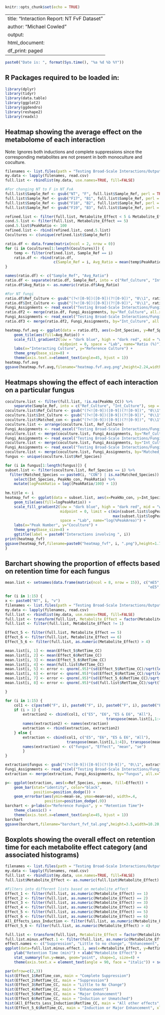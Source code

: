 ```r
knitr::opts_chunk$set(echo = TRUE)
```

---
title: "Interaction Report: NT FvF Dataset"
author: "Michael Cowled"
output:
  html_document:
    df_print: paged
---
```r
paste0("Date is: ", format(Sys.time(), "%a %d %b %Y"))
```

## R Packages required to be loaded in:

```r
library(dplyr)
library(tidyr)
library(data.table)
library(ggplot2)
library(ggdendro)
library(reshape2)
library(readxl)
```

## Heatmap showing the average effect on the metabolome of each interaction

Note: Ignores both inductions and complete suppressions since the corresponding metabolites are not present in both monoculture and coculture.

```r
filenames <- list.files(path = "Testing Broad-Scale Interactions/OutputFiles/NT_FvF", pattern = "F", full.names = TRUE)
my.data <- lapply(filenames, read.csv)
full.list <- rbindlist(my.data, use.names=TRUE, fill=FALSE)

#For changing NT to F in NT_FvA
full.list$Sample_Ref <- gsub("NT", "F", full.list$Sample_Ref, perl = TRUE)
full.list$Sample_Ref <- gsub("F17", "B1", full.list$Sample_Ref, perl = TRUE)
full.list$Sample_Ref <- gsub("F18", "B2", full.list$Sample_Ref, perl = TRUE)
full.list$Sample_Ref <- gsub("F19", "B3", full.list$Sample_Ref, perl = TRUE)

refined.list <- filter(full.list, Metabolite_Effect < 5 & Metabolite_Effect > 1)
cond.5.list <- filter(full.list, Metabolite_Effect == 5)
cond.5.list$PeakRatio <- 100
refined.list <- rbind(refined.list, cond.5.list)
Cocultures <- c(unique(refined.list$Sample_Ref))

ratio.df <- data.frame(matrix(ncol = 2, nrow = 0))
for (i in Cocultures[1:length(Cocultures)]) {
    temp <- filter(refined.list, Sample_Ref == i)
    ratio.df <- rbind(ratio.df, 
                      c(Sample_Ref = i, Avg_Ratio = mean(temp$PeakRatio, na.rm = TRUE)))
}

names(ratio.df) <- c("Sample_Ref", "Avg_Ratio")
ratio.df <- separate(ratio.df, Sample_Ref, into = c("Ref_Culture", "Int_Culture"), sep = "v")
ratio.df$Avg_Ratio <- as.numeric(ratio.df$Avg_Ratio)

#For NT fungi
ratio.df$Ref_Culture <- gsub("(?<![0-9])([0-9])(?![0-9])", "0\\1", ratio.df$Ref_Culture, perl = TRUE)
ratio.df$Int_Culture <- gsub("(?<![0-9])([0-9])(?![0-9])", "0\\1", ratio.df$Int_Culture, perl = TRUE)
Fungi_Assignments <- read_excel("Testing Broad-Scale Interactions/Fungi_Assignments_nt.xlsx")
ratio.df2 <- merge(ratio.df, Fungi_Assignments, by="Ref_Culture", all.x=TRUE)
Fungi_Assignments <- read_excel("Testing Broad-Scale Interactions/Fungi_Assignments_nt2.xlsx")
ratio.df3 <- merge(ratio.df2, Fungi_Assignments, by="Int_Culture", all.x=TRUE)

heatmap.fvf.avg <- ggplot(data = ratio.df3, aes(x=Int_Species, y=Ref_Species)) + 
    geom_tile(aes(fill=Avg_Ratio)) +
    scale_fill_gradient2(low = "dark blue", high = "dark red", mid = "white", 
                         midpoint = 0, space = "Lab", name="Ratio (%)") +
    labs(x="Interacting Culture", y="Reference Culture") +
    theme_grey(base_size=8) +
    theme(axis.text.x=element_text(angle=45, hjust = 1))
heatmap.fvf.avg
ggsave(heatmap.fvf.avg,filename="heatmap.fvf.avg.png",height=2.24,width=3,units="in",dpi=200)
```

## Heatmaps showing the effect of each interaction on a particular fungus

```r
coculture.list <- filter(full.list, !is.na(PeakNo_CC)) %>%
    separate(Sample_Ref, into = c("Ref_Culture", "Int_Culture"), sep = "v")
coculture.list$Ref_Culture <- gsub("(?<![0-9])([0-9])(?![0-9])", "0\\1", coculture.list$Ref_Culture, perl = TRUE)
coculture.list$Int_Culture <- gsub("(?<![0-9])([0-9])(?![0-9])", "0\\1", coculture.list$Int_Culture, perl = TRUE)
coculture.list$Matched_con <- gsub("(?<![0-9])([0-9])(?![0-9])", "0\\1", coculture.list$Matched_con, perl = TRUE)
coculture.list <- arrange(coculture.list, Ref_Culture)
Fungi_Assignments <- read_excel("Testing Broad-Scale Interactions/Fungi_Assignments_nt.xlsx")
coculture.list <- merge(coculture.list, Fungi_Assignments, by="Ref_Culture", all.x=TRUE)
Fungi_Assignments <- read_excel("Testing Broad-Scale Interactions/Fungi_Assignments_nt2.xlsx")
coculture.list <- merge(coculture.list, Fungi_Assignments, by="Int_Culture", all.x=TRUE)
Fungi_Assignments <- read_excel("Testing Broad-Scale Interactions/Fungi_Assignments_nt3.xlsx")
coculture.list <- merge(coculture.list, Fungi_Assignments, by="Matched_con", all.x=TRUE)
fungus <- unique(coculture.list$Ref_Species)

for (i in fungus[1:length(fungus)]) {
subset.list <- filter(coculture.list, Ref_Species == i) %>%
  filter(Matched_Species == paste0(i, "CON") | is.na(Matched_Species)) %>%
    select(Int_Species, PeakNo_con, PeakRatio) %>%
    mutate(logPeakRatio = log((PeakRatio/100) + 1))
           
hm.title <- i
heatmap_fvf <- ggplot(data = subset.list, aes(x=PeakNo_con, y=Int_Species)) + 
    geom_tile(aes(fill=logPeakRatio)) +
    scale_fill_gradient2(low = "dark blue", high = "dark red", mid = "white", 
                         midpoint = 0, limit = c(min(subset.list$logPeakRatio), 
                                                 max(subset.list$logPeakRatio)), 
                         space = "Lab", name="log(%PeakArea)") +
    labs(x="Peak Number", y="Coculture") +
    theme_grey(base_size=8) +
    ggtitle(label = paste0("Interactions involving ", i))
print(heatmap_fvf)
ggsave(heatmap_fvf,filename=paste0("heatmap_fvf", i, ".png"),height=1.75,width=10.20,units="in",dpi=200)
}
```

## Barchart showing the proportion of effects based on retention time for each fungus

```r
mean.list <- setnames(data.frame(matrix(ncol = 8, nrow = 15)), c("mE5", "mE6", "mE5&6", "mAll",
                                                                 "eE5", "eE6", "eE5&6", "eAll"))

for (i in 1:15) {
x <- paste0("NT", i, "v")
filenames <- list.files(path = "Testing Broad-Scale Interactions/OutputFiles/NT_FvA", pattern = x, full.names = TRUE)
my.data <- lapply(filenames, read.csv)
full.list <- rbindlist(my.data, use.names=TRUE, fill=FALSE)
full.list <- transform(full.list, Metabolite_Effect = factor(Metabolite_Effect))
full.list <- filter(full.list, Metabolite_Effect != 1)

Effect_5 <- filter(full.list, Metabolite_Effect == 5)
Effect_6 <- filter(full.list, Metabolite_Effect == 6)
Effect_5_6 <- filter(full.list, as.numeric(Metabolite_Effect) > 4)

mean.list[i, 1] <- mean(Effect_5$RetTime_CC)
mean.list[i, 2] <- mean(Effect_6$RetTime_CC)
mean.list[i, 3] <- mean(Effect_5_6$RetTime_CC)
mean.list[i, 4] <- mean(full.list$RetTime_CC)
mean.list[i, 5] <- error <- qnorm(.95)*(sd(Effect_5$RetTime_CC)/sqrt(length(Effect_5$RetTime_CC)))
mean.list[i, 6] <- error <- qnorm(.95)*(sd(Effect_6$RetTime_CC)/sqrt(length(Effect_6$RetTime_CC)))
mean.list[i, 7] <- error <- qnorm(.95)*(sd(Effect_5_6$RetTime_CC)/sqrt(length(Effect_5_6$RetTime_CC)))
mean.list[i, 8] <- error <- qnorm(.95)*(sd(full.list$RetTime_CC)/sqrt(length(full.list$RetTime_CC)))

}

for (i in 1:15) {
    col1 <- c(paste0("F", i), paste0("F", i), paste0("F", i), paste0("F", i))
    if (i > 1) {
        extraction2 <- cbind(col1, c("E5", "E6", "E5 & E6", "All"), 
                                              transpose(mean.list[i,1:4]), transpose(mean.list[i,5:8]))
        names(extraction2) <- names(extraction)
        extraction <- rbind(extraction, extraction2)
    } else {
        extraction <- cbind(col1, c("E5", "E6", "E5 & E6", "All"), 
                            transpose(mean.list[i,1:4]), transpose(mean.list[i,5:8]))
        names(extraction) <- c("fungus", "Effect", "mean", "se")
        }
}

extraction$fungus <- gsub("(?<![0-9])([0-9])(?![0-9])", "0\\1", extraction$fungus, perl = TRUE)
Fungi_Assignments <- read_excel("Testing Broad-Scale Interactions/Fungi_Assignments_nt4.xlsx")
extraction <- merge(extraction, Fungi_Assignments, by="fungus", all.x=TRUE)

p<- ggplot(extraction, aes(x=Ref_Species, y=mean, fill=Effect)) + 
    geom_bar(stat="identity", color="black", 
             position=position_dodge()) +
    geom_errorbar(aes(ymin=mean-se, ymax=mean+se), width=.4,
                  position=position_dodge(.9)) 
barchart <- p+labs(x="Reference Fungus", y = "Retention Time")+
    theme_classic() +
    theme(axis.text.x=element_text(angle=45, hjust = 1))
barchart
ggsave(barchart,filename="barchart_fvf_tal.png",height=3.5,width=10.20,units="in",dpi=200)
```

## Boxplots showing the overall effect on retention time for each metabolite effect category (and associated histograms)

```r
filenames <- list.files(path = "Testing Broad-Scale Interactions/OutputFiles/NT_FvA", pattern = "NT", full.names = TRUE)
my.data <- lapply(filenames, read.csv)
full.list <- rbindlist(my.data, use.names=TRUE, fill=FALSE)
full.list$Metabolite_Effect <- as.numeric(full.list$Metabolite_Effect)

#Filters into different lists based on metabolite_effect
Effect_1 <- filter(full.list, as.numeric(Metabolite_Effect) == 1)
Effect_2 <- filter(full.list, as.numeric(Metabolite_Effect) == 2)
Effect_3 <- filter(full.list, as.numeric(Metabolite_Effect) == 3)
Effect_4 <- filter(full.list, as.numeric(Metabolite_Effect) == 4)
Effect_5 <- filter(full.list, as.numeric(Metabolite_Effect) == 5)
Effect_6 <- filter(full.list, as.numeric(Metabolite_Effect) == 6)
All_Effects_Less_Induction <- filter(full.list, as.numeric(Metabolite_Effect) < 5 & as.numeric(Metabolite_Effect) > 1)
Effect_5_6 <- filter(full.list, as.numeric(Metabolite_Effect) > 4)

full.list <- transform(full.list, Metabolite_Effect = factor(Metabolite_Effect))
full.list.minus.effect.1 <- filter(full.list, as.numeric(Metabolite_Effect) <7 & as.numeric(Metabolite_Effect) > 1)
effect.names <- c("Suppression", "Little to no change", "Enhancement", "Major enhancement", "Induction")
ggplot(data=full.list.minus.effect.1, aes(x=Metabolite_Effect, y=RetTime_CC)) + geom_boxplot(aes(fill=Metabolite_Effect)) + 
    ylab("Retention Time (min)") + xlab("Metabolite Effect") +
    stat_summary(fun.y=mean, geom="point", shape=1, size=4) +
    theme(axis.text.x = element_text(angle = 90, face = "italic")) + scale_x_discrete(labels = effect.names)

par(mfrow=c(2,3))
hist(Effect_1$RetTime_con, main = "Complete Suppression")
hist(Effect_2$RetTime_CC, main = "Suppression")
hist(Effect_3$RetTime_CC, main = "Little to No Change")
hist(Effect_4$RetTime_CC, main = "Enhancement")
hist(Effect_5$RetTime_CC, main = "Major Enhancement")
hist(Effect_6$RetTime_CC, main = "Induction or Unmatched")
hist(All_Effects_Less_Induction$RetTime_CC, main = "All other effects", xlab = "Retention Time", ylab = "Number of Secondary Metabolites")
hist(Effect_5_6$RetTime_CC, main = "Induction or Major Enhancement", xlab = "Retention Time", ylab = "Number of Secondary Metabolites")
```